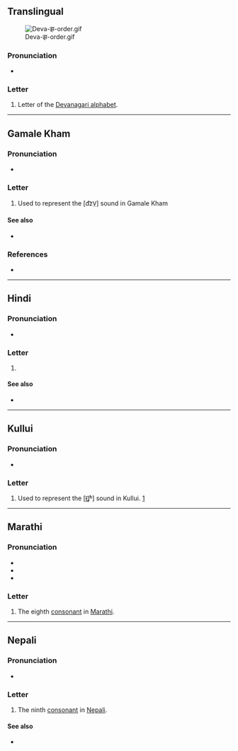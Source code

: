 {{character info}}
==Translingual==
[[File:Deva-झ-order.gif|thumb]]

===Pronunciation===
* {{IPA|mul|/d͡ʑʱə/|/d͡ʒʱə/|/d͡zʱə/}}

===Letter===
{{mul-Deva|jha}}

# Letter of the [[Devanagari alphabet]].

----

==Gamale Kham==

===Pronunciation===
* {{IPA|kgj|/d͡zə̤/}}

===Letter===
{{head|kgj|letter|tr=jha}}

# Used to represent the [d͡zV̤] sound in Gamale Kham

====See also====
* {{list:Devanagari script letters/kgj}}

===References===
* {{R:kgj:Wilde:2016}}

----

==Hindi==

===Pronunciation===
* {{hi-IPA|झ.}}

===Letter===
{{head|hi|letter}}

# {{n-g|the ninth [[consonant]] in [[Hindi]]}}

====See also====
* {{list:Devanagari script letters/hi}}

----

==Kullui==

===Pronunciation===
* {{IPA|kfx|[ɟ͡ʝʱ]}}

===Letter===
{{head|kfx|letter|tr=jh}}

# Used to represent the [ɟ͡ʝʱ] sound in Kullui. [https://omniglot.com/writing/kullui.htm]

----

==Marathi==

===Pronunciation===
* {{IPA|mr|/d͡ʑʱə/}}
* {{IPA|mr|/d͡zʱə/}}
* {{audio|mr|LL-Q1571 (mar)-नंदिनी रानडे-झ.wav|Audio}}

===Letter===
{{head|mr|letter}}

# The eighth [[consonant]] in [[Marathi]].

----

==Nepali==

===Pronunciation===
* {{ne-IPA}}

===Letter===
{{head|ne|letter}}

# The ninth [[consonant]] in [[Nepali]].

====See also====
* {{list:Devanagari script letters/ne}}